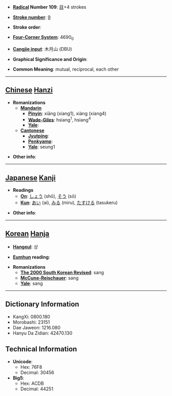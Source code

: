 * '''[[Wiktionary:Chinese radical index| Radical]] Number 109''': [[Wiktionary:Chinese radical index 目|目]]+4 strokes

* '''[[Wiktionary:Chinese total strokes index|Stroke number]]''': [[Wiktionary:Chinese total strokes index 9|9]]

* '''Stroke order''': 

* '''[[Wiktionary:Chinese four corner index|Four-Corner System]]''': 4690<sub>0</sub>

* '''[[Wiktionary:Chinese Cangjie index|Cangjie input]]''': 木月山 (DBU)

* '''Graphical Significance and Origin''': 

* '''Common Meaning''': mutual, reciprocal, each other

----

== [[Chinese]] [[Hanzi]] ==

* '''Romanizations'''
** '''[[Mandarin]]'''
*** '''[[Pinyin]]''': xiāng (xiang1), xiàng (xiang4)
*** '''[[Wade-Giles]]''': hsiang<sup>1</sup>, hsiang<sup>4</sup>
*** '''[[Yale]]''': 
** '''[[Cantonese]]'''
*** '''[[Jyutping]]''':
*** '''[[Penkyamp]]''': 
*** '''[[Yale]]''': seung1

* '''Other info''': 

----

== [[Japanese]] [[Kanji]] ==

* '''Readings'''
** '''[[On]]''': [[しょう]] (shō), [[そう]] (sō)
** '''[[Kun]]''': [[あい]] (ai), [[みる]] (miru), [[たすける]] (tasukeru)

* '''Other info''':  

----

== [[Korean]] [[Hanja]] ==

* '''[[Hangeul]]''': 상

* '''[[Eumhun]] reading''': 

* '''Romanizations'''
** '''[[The 2000 South Korean Revised Romanization|The 2000 South Korean Revised]]''': sang
** '''[[McCune-Reischauer]]''': sang
** '''[[Yale]]''': sang

----

== Dictionary Information ==

* KangXi: 0800.180
* Morobashi: 23151
* Dae Jaweon: 1216.080
* Hanyu Da Zidian: 42470.130

== Technical Information ==

* '''Unicode''':
** Hex: 76F8
** Decimal: 30456
* '''Big5''':
** Hex: ACDB
** Decimal: 44251